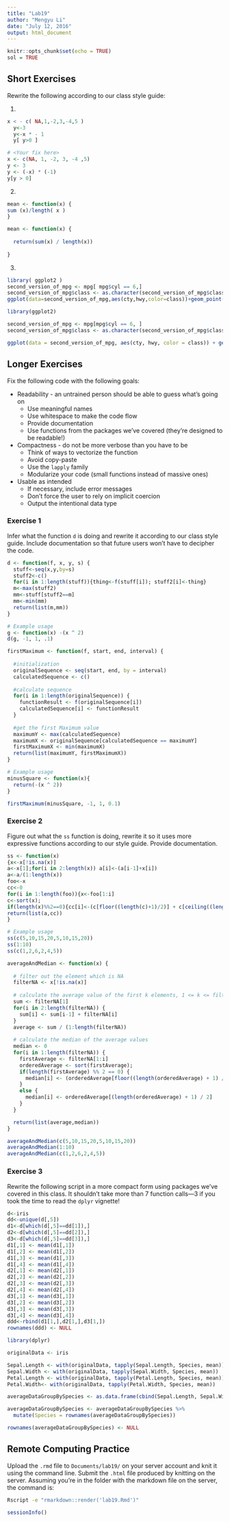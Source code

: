 ```yaml
---
title: "Lab19"
author: "Mengyu Li"
date: "July 12, 2016"
output: html_document
---
```


```r
knitr::opts_chunk$set(echo = TRUE)
sol = TRUE
```

## Short Exercises
Rewrite the following according to our class style guide:

1.
```r
x < - c( NA,1,-2,3,-4,5 )
  y<-3
  y<-x * - 1
  y[ y>0 ]
```

```r
# <Your fix here>
x <- c(NA, 1, -2, 3, -4 ,5)
y <- 3
y <- (-x) * (-1)
y[y > 0]
```

2. 
```r
mean <- function(x) {
sum (x)/length( x )
}
```

```r
mean <- function(x) {
  
  return(sum(x) / length(x))
  
}
```

3. 
```r
library( ggplot2 )
second_version_of_mpg <- mpg[ mpg$cyl == 6,]
second_version_of_mpg$class <- as.character(second_version_of_mpg$class)
ggplot(data=second_version_of_mpg,aes(cty,hwy,color=class))+geom_point()+geom_smooth( method = "lm", se=FALSE ) + labs (title="City vs. Highway MPG" )
```

```r
library(ggplot2)

second_version_of_mpg <- mpg[mpg$cyl == 6, ]
second_version_of_mpg$class <- as.character(second_version_of_mpg$class)

ggplot(data = second_version_of_mpg, aes(cty, hwy, color = class)) + geom_point() + geom_smooth(method = "lm", se=FALSE) + labs(title = "City vs. Highway MPG")
```

## Longer Exercises

Fix the following code with the following goals:

* Readability - an untrained person should be able to guess what's going on
    + Use meaningful names
    + Use whitespace to make the code flow
    + Provide documentation
    + Use functions from the packages we've covered (they're designed to be readable!)
  
* Compactness - do not be more verbose than you have to be
    + Think of ways to vectorize the function
    + Avoid copy-paste
    + Use the `lapply` family
    + Modularize your code (small functions instead of massive ones)
  
* Usable as intended
    + If necessary, include error messages
    + Don't force the user to rely on implicit coercion
    + Output the intentional data type

### Exercise 1
Infer what the function `d` is doing and rewrite it according to our class style guide.  Include documentation so that future users won't have to decipher the code.
```r

d <- function(f, x, y, s) {
  stuff<-seq(x,y,by=s)
  stuff2<-c()
  for(i in 1:length(stuff)){thing<-f(stuff[i]); stuff2[i]<-thing}
  m<-max(stuff2)
  mm<-stuff[stuff2==m]
  mm<-min(mm)
  return(list(m,mm))
}

# Example usage
g <- function(x) -(x ^ 2)
d(g, -1, 1, .1)
```

```r
firstMaximum <- function(f, start, end, interval) {
  
  #initialization
  originalSequence <- seq(start, end, by = interval)
  calculatedSequence <- c()
  
  #calculate sequence
  for(i in 1:length(originalSequence)) {
    functionResult <- f(originalSequence[i])
    calculatedSequence[i] <- functionResult
  }
  
  #get the first Maximum value
  maximumY <- max(calculatedSequence)
  maximumX <- originalSequence[calculatedSequence == maximumY]
  firstMaximumX <- min(maximumX)
  return(list(maximumY, firstMaximumX))
}

# Example usage
minusSquare <- function(x){
  return(-(x ^ 2))
}

firstMaximum(minusSquare, -1, 1, 0.1)
```


### Exercise 2
Figure out what the `ss` function is doing, rewrite it so it uses more expressive functions according to our style guide.  Provide documentation.
```r
ss <- function(x) 
{x<-x[!is.na(x)]
a<-x[1];for(i in 2:length(x)) a[i]<-(a[i-1]+x[i])
a<-a/(1:length(x))
foo<-x
cc<-0
for(i in 1:length(foo)){x<-foo[1:i]
c<-sort(x);
if(length(x)%%2==0){cc[i]<-(c[floor((length(c)+1)/2)] + c[ceiling((length(c)+1)/2)])/2} else{ cc[i]<-c[(length(c)+1)/2]}}
return(list(a,cc))
}

# Example usage
ss(c(5,10,15,20,5,10,15,20))
ss(1:10)
ss(c(1,2,6,2,4,5))
```

```r
averageAndMedian <- function(x) {
  
  # filter out the element which is NA
  filterNA <- x[!is.na(x)]
  
  # calculate the average value of the first k elements, 1 <= k <= filterNA.length
  sum <- filterNA[1]
  for(i in 2:length(filterNA)) {
    sum[i] <- sum[i-1] + filterNA[i]
  }
  average <- sum / (1:length(filterNA))
  
  # calculate the median of the average values
  median <- 0
  for(i in 1:length(filterNA)) {
    firstAverage <- filterNA[1:i]
    orderedAverage <- sort(firstAverage);
    if(length(firstAverage) %% 2 == 0) {
      median[i] <- (orderedAverage[floor((length(orderedAverage) + 1) / 2)] +  orderedAverage[ceiling((length(orderedAverage) + 1) / 2)]) / 2
    } 
    else { 
      median[i] <- orderedAverage[(length(orderedAverage) + 1) / 2]
    }
  }

  return(list(average,median))
}

averageAndMedian(c(5,10,15,20,5,10,15,20))
averageAndMedian(1:10)
averageAndMedian(c(1,2,6,2,4,5))
```

### Exercise 3
Rewrite the following script in a more compact form using packages we've covered in this class.  It shouldn't take more than 7 function calls---3 if you took the time to read the `dplyr` vignette!
```r
d<-iris
dd<-unique(d[,5])
d1<-d[which(d[,5]==dd[1]),]
d2<-d[which(d[,5]==dd[2]),]
d3<-d[which(d[,5]==dd[3]),]
d1[,1] <- mean(d1[,1])
d1[,2] <- mean(d1[,2])
d1[,3] <- mean(d1[,3])
d1[,4] <- mean(d1[,4])
d2[,1] <- mean(d2[,1])
d2[,2] <- mean(d2[,2])
d2[,3] <- mean(d2[,3])
d2[,4] <- mean(d2[,4])
d3[,1] <- mean(d3[,1])
d3[,2] <- mean(d3[,2])
d3[,3] <- mean(d3[,3])
d3[,4] <- mean(d3[,4])
ddd<-rbind(d1[1,],d2[1,],d3[1,])
rownames(ddd) <- NULL

```

```r

library(dplyr)

originalData <- iris

Sepal.Length <- with(originalData, tapply(Sepal.Length, Species, mean))
Sepal.Width <- with(originalData, tapply(Sepal.Width, Species, mean))
Petal.Length <- with(originalData, tapply(Petal.Length, Species, mean))
Petal.Width<- with(originalData, tapply(Petal.Width, Species, mean))

averageDataGroupBySpecies <- as.data.frame(cbind(Sepal.Length, Sepal.Width, Petal.Length, Petal.Width))

averageDataGroupBySpecies <- averageDataGroupBySpecies %>%
  mutate(Species = rownames(averageDataGroupBySpecies))

rownames(averageDataGroupBySpecies) <- NULL
```

## Remote Computing Practice
Upload the `.rmd` file to `Documents/lab19/` on your server account and knit it using the command line. Submit the `.html` file produced by knitting on the server.  Assuming you're in the folder with the markdown file on the server, the command is:

```sh
Rscript -e "rmarkdown::render('lab19.Rmd')"
```


```r
sessionInfo()
```


